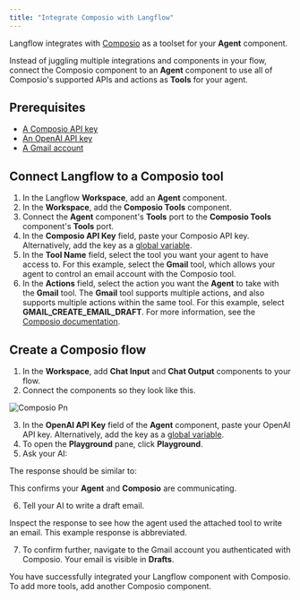 ```yaml
---
title: "Integrate Composio with Langflow"
---
```


Langflow integrates with [Composio](https://docs.composio.dev/introduction/intro/overview) as a toolset for your **Agent** component.

Instead of juggling multiple integrations and components in your flow, connect the Composio component to an **Agent** component to use all of Composio's supported APIs and actions as **Tools** for your agent.

## **Prerequisites**[**​**](https://docs.langflow.org/integrations-composio#prerequisites)

- [A Composio API key](https://app.composio.dev/)
- [An OpenAI API key](https://platform.openai.com/)
- [A Gmail account](https://mail.google.com/)

## **Connect Langflow to a Composio tool**[**​**](https://docs.langflow.org/integrations-composio#connect-langflow-to-a-composio-tool)

1. In the Langflow **Workspace**, add an **Agent** component.
2. In the **Workspace**, add the **Composio Tools** component.
3. Connect the **Agent** component's **Tools** port to the **Composio Tools** component's **Tools** port.
4. In the **Composio API Key** field, paste your Composio API key. Alternatively, add the key as a [global variable](https://docs.langflow.org/configuration-global-variables).
5. In the **Tool Name** field, select the tool you want your agent to have access to. For this example, select the **Gmail** tool, which allows your agent to control an email account with the Composio tool.
6. In the **Actions** field, select the action you want the **Agent** to take with the **Gmail** tool. The **Gmail** tool supports multiple actions, and also supports multiple actions within the same tool. For this example, select **GMAIL_CREATE_EMAIL_DRAFT**. For more information, see the [Composio documentation](https://docs.composio.dev/patterns/tools/use-tools/use-specific-actions).

## **Create a Composio flow**[**​**](https://docs.langflow.org/integrations-composio#create-a-composio-flow)

1. In the **Workspace**, add **Chat Input** and **Chat Output** components to your flow.
2. Connect the components so they look like this.

![Composio Pn](/images/composio.png)

3. In the **OpenAI API Key** field of the **Agent** component, paste your OpenAI API key. Alternatively, add the key as a [global variable](https://docs.langflow.org/configuration-global-variables).
4. To open the **Playground** pane, click **Playground**.
5. Ask your AI:

The response should be similar to:

This confirms your **Agent** and **Composio** are communicating.

6. Tell your AI to write a draft email.

Inspect the response to see how the agent used the attached tool to write an email. This example response is abbreviated.

7. To confirm further, navigate to the Gmail account you authenticated with Composio. Your email is visible in **Drafts**.

You have successfully integrated your Langflow component with Composio. To add more tools, add another Composio component.